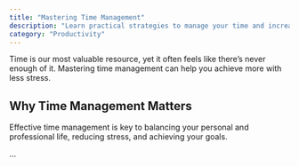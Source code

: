 ```yaml
---
title: "Mastering Time Management"
description: "Learn practical strategies to manage your time and increase productivity."
category: "Productivity"
---
```


Time is our most valuable resource, yet it often feels like there’s never enough of it. Mastering time management can help you achieve more with less stress.

## Why Time Management Matters

Effective time management is key to balancing your personal and professional life, reducing stress, and achieving your goals.

...

